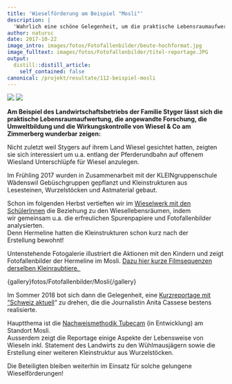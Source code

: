 ```yaml
---
title: 'Wieselförderung am Beispiel "Mosli"'
description: |
  'Wahrlich eine schöne Gelegenheit, um die praktische Lebensraumaufwertung, die angewandte Forschung, die Umweltbildung und die Wirkungskontrolle von Wiesel & Co am Zimmerberg zu zeigen:  Am Beispiel des Landwirtschaftsbetriebs der Familie Styger im Mosli, Wädenswil.  Die Fotogalerie und eine kurze Reportage von "Schweiz aktuell" illustrieren das Beispiel "Mosli" eindrücklich.  '
author: natursc
date: 2017-10-22
image_intro: images/fotos/Fotofallenbilder/beute-hochformat.jpg
image_fulltext: images/fotos/Fotofallenbilder/titel-reportage.JPG
output:
  distill::distill_article:
    self_contained: false
canonical: /projekt/resultate/112-beispiel-mosli
---
```


![](images/fotos/Fotofallenbilder/beute-hochformat.jpg) <!--image_intro-->
![](images/fotos/Fotofallenbilder/titel-reportage.JPG) <!--image_fulltext-->

**Am Beispiel des Landwirtschaftsbetriebs der Familie Styger lässt sich
die praktische Lebensraumaufwertung, die angewandte Forschung, die
Umweltbildung und die Wirkungskontrolle von Wiesel & Co am Zimmerberg
wunderbar zeigen: **

Nicht zuletzt weil Stygers auf ihrem Land Wiesel gesichtet hatten,
zeigten sie sich interessiert um u.a. entlang der Pferderundbahn auf
offenem Wiesland Unterschlüpfe für Wiesel anzulegen.

Im Frühling 2017 wurden in Zusammenarbeit mit der KLEINgruppenschule
Wädenswil Gebüschgruppen gepflanzt und Kleinstrukturen aus Lesesteinen,
Wurzelstöcken und Astmaterial gebaut. 

Schon im folgenden Herbst vertieften wir im [Wieselwerk mit den
SchülerInnen](http://www.wieselundco.ch/mithelfen-anpacken/mithelfen/108-wieselwerk-mit-schulklassen)
die Beziehung zu den Wiesellebensräumen, indem wir gemeinsam u.a. die
erfreulichen Spurenpapiere und Fotofallenbilder analysierten.   
Denn Hermeline hatten die Kleinstrukturen schon kurz nach der
Erstellung bewohnt!

Untenstehende Fotogalerie illustriert die Aktionen mit den Kindern und
zeigt Fotofallenbilder der Hermeline im Mosli. [Dazu hier kurze
Filmsequenzen derselben
Kleinraubtiere. ](https://www.youtube.com/playlist?list=PLilD7MYfI8xV9aLwFoTxpKfjO3Da2a8Nh) 

{gallery}fotos/Fotofallenbilder/Mosli{/gallery}

Im Sommer 2018 bot sich dann die Gelegenheit, eine [Kurzreportage mit
"Schweiz
aktuell](https://tp.srgssr.ch/p/portal?urn=urn:srf:video:7bb03a36-285a-42b7-ac32-135bccec30c7&autoplay=true&legacy=true&width=640&height=360&playerType=)" zu
drehen, die die Journalistin Anita Cassese bestens realisierte. 

Hauptthema ist die [Nachweismethodik
Tubecam](https://www.zhaw.ch/de/lsfm/institute-zentren/iunr/integrative-oekologie/wildtiermanagement/referenzprojekte/tubecam/) (in
Entwicklung) am Standort Mosli.  
Ausserdem zeigt die Reportage einige Aspekte der Lebensweise von Wieseln
inkl. Statement des Landwirts zu den Wühlmausjägern sowie die Erstellung
einer weiteren Kleinstruktur aus Wurzelstöcken.

Die Beteiligten bleiben weiterhin im Einsatz für solche gelungene
Wieselförderungen!

<!--http://wieselundco.ch/projekt/resultate/112-beispiel-mosli-->
